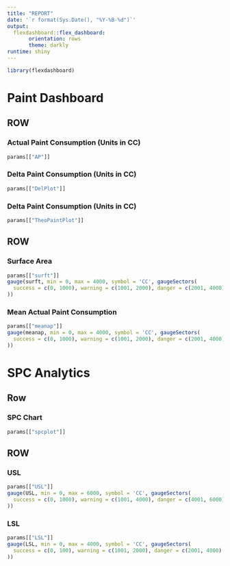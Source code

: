 ```yaml
---
title: "REPORT"
date: '`r format(Sys.Date(), "%Y-%B-%d")`'
output:
  flexdashboard::flex_dashboard:
       orientation: rows
       theme: darkly
runtime: shiny
---
```

```r
library(flexdashboard)
```

Paint Dashboard {data-icon="fa-globe"}
=============================

ROW {data-height=800}
-------------------------------------

### Actual Paint Consumption (Units in CC) 
```r
params[["AP"]]
```


### Delta Paint Consumption (Units in CC)
```r
params[["DelPlot"]]
```


### Delta Paint Consumption (Units in CC)
```r
params[["TheoPaintPlot"]]
```


ROW {data-height=300}
-------------------------------------

### Surface Area
```r
params[["surft"]]
gauge(surft, min = 0, max = 4000, symbol = 'CC', gaugeSectors(
  success = c(0, 1000), warning = c(1001, 2000), danger = c(2001, 4000)
))
```


### Mean Actual Paint Consumption
```r
params[["meanap"]]
gauge(meanap, min = 0, max = 4000, symbol = 'CC', gaugeSectors(
  success = c(0, 1000), warning = c(1001, 2000), danger = c(2001, 4000)
))
```

SPC Analytics {data-icon="fa-globe"}
=============================

Row {data-height=800}
-------------------------------------

### SPC Chart
```r
params[["spcplot"]]
```

ROW {data-height=300}
-------------------------------------

### USL
```r
params[["USL"]]
gauge(USL, min = 0, max = 6000, symbol = 'CC', gaugeSectors(
  success = c(0, 1000), warning = c(1001, 4000), danger = c(4001, 6000)
))
```

### LSL
```r
params[["LSL"]]
gauge(LSL, min = 0, max = 4000, symbol = 'CC', gaugeSectors(
  success = c(0, 100), warning = c(1001, 2000), danger = c(2001, 4000)
))
```
